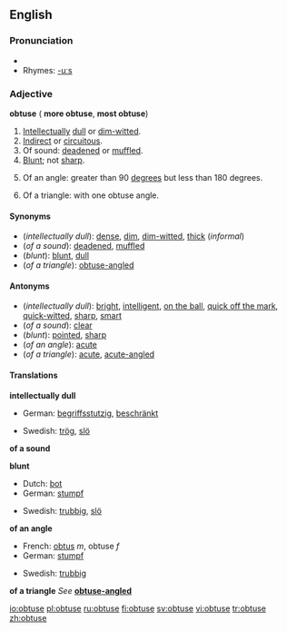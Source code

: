 ==English==
===Pronunciation===
*{{audio|en-us-obtuse.ogg|Audio (US)}}
*Rhymes: [[Rhymes:English:-uːs|-uːs]]

===Adjective===
'''obtuse''' ({{compar}} '''more obtuse''', {{superl}} '''most obtuse''')

#[[interlectual|Intellectual]]ly [[dull]] or [[dim-witted]].
#[[indirect|Indirect]] or [[circuitous]].
#Of sound: [[deaden]]ed or [[muffle]]d.
#[[blunt|Blunt]]; not [[sharp]].
#{{geometry}} Of an angle: greater than 90 [[degree]]s but less than 180 degrees.
#{{geometry}} Of a triangle: with one obtuse angle.

====Synonyms====
*(''intellectually dull''): [[dense]], [[dim]], [[dim-witted]], [[thick]] (''informal'')
*(''of a sound''): [[deaden]]ed, [[muffle]]d
*(''blunt''): [[blunt]], [[dull]]
*(''of a triangle''): [[obtuse-angled]]

====Antonyms====
*(''intellectually dull''): [[bright]], [[intelligent]], [[on the ball]], [[quick off the mark]], [[quick-witted]], [[sharp]], [[smart]]
*(''of a sound''): [[clear]]
*(''blunt''): [[pointed]], [[sharp]]
*(''of an angle''): [[acute]]
*(''of a triangle''): [[acute]], [[acute-angled]]

====Translations====
'''intellectually dull'''
{{top}}
*German: [[begriffsstutzig]], [[beschränkt]]
{{mid}}
*Swedish: [[trög]], [[slö]]
{{bottom}}

'''of a sound'''
{{top}}
{{mid}}
{{bottom}}

'''blunt'''
{{top}}
*Dutch: [[bot]]
*German: [[stumpf]]
{{mid}}
*Swedish: [[trubbig]], [[slö]]
{{bottom}}

'''of an angle'''
{{top}}
*French: [[obtus]] ''m'', obtuse ''f''
*German: [[stumpf]]
{{mid}}
*Swedish: [[trubbig]]
{{bottom}}

'''of a triangle'''
''See'' '''[[obtuse-angled]]'''

[[io:obtuse]]
[[pl:obtuse]]
[[ru:obtuse]]
[[fi:obtuse]]
[[sv:obtuse]]
[[vi:obtuse]]
[[tr:obtuse]]
[[zh:obtuse]]